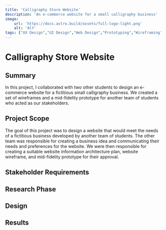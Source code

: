 ```yaml
---
title: 'Calligraphy Store Website'
description: 'An e-commerce website for a small calligraphy business'
image:
    url: 'https://docs.astro.build/assets/full-logo-light.png'
    alt: 'Alt'
tags: ["UX Design","UI Design","Web Design","Prototyping","Wireframing","Figma","Team Project","Academic Project"]
---
```

# Calligraphy Store Website

## Summary
In this project, I collaborated with two other students to design an e-commerce website for a fictitious small calligraphy business. We created a set of wireframes and a mid-fidelity prototype for another team of students who acted as our stakeholders.

## Project Scope
The goal of this project was to design a website that would meet the needs of a fictitious business developed by another team of students. The other team was responsible for creating a business idea and communicating their needs and preferences for the website. We were then responsible for creating a suitable website information architecture plan, website wireframe, and mid-fidelity prototype for their approval.

## Stakeholder Requirements

## Research Phase

## Design

## Results
